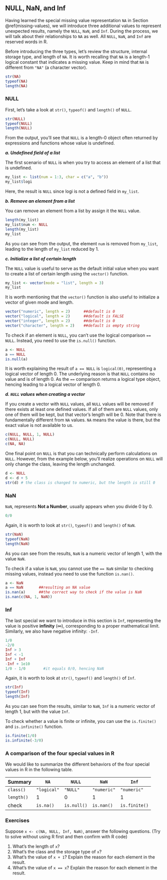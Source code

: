 ## NULL, NaN, and Inf {#null}

Having learned the special missing value representation `NA`  in Section \@ref(missing-values), we will introduce three additional values to represent unexpected results, namely the `NULL`, `NaN`, and `Inf`. During the process, we will talk about their relationships to `NA` as well. All `NULL`, `NaN`, and `Inf` are reserved words in R.

Before introducing the three types, let's review the structure, internal storage type, and length of `NA`. It is worth recalling that `NA` is a length-1 logical constant that indicates a missing value. Keep in mind that `NA` is different from `"NA"` (a character vector).

```r
str(NA)
typeof(NA)
length(NA)
```

### NULL

First, let's take a look at `str()`, `typeof()` and `length()` of `NULL`. 
```r
str(NULL)
typeof(NULL)
length(NULL)
```


From the output, you'll see that `NULL` is a length-0 object often returned by expressions and functions whose value is undefined. 

***a. Undefined field of a list***

The first scenario of `NULL` is when you try to access an element of a list that is undefined. 
```r
my_list <- list(num = 1:3, char = c("a", "b"))
my_list$logi
```
Here, the result is `NULL` since logi is not a defined field in `my_list`. 

***b. Remove an element from a list***

You can remove an element from a list by assign it the `NULL` value.
```r
length(my_list)
my_list$num <- NULL
length(my_list)
my_list
```

As you can see from the output, the element `num` is removed from `my_list`, leading to the length of `my_list` reduced by 1.

***c. Initialize a list of certain length***

The `NULL` value is useful to serve as the default initial value when you want to create a list of certain length using the `vector()` function. 

```r
my_list <- vector(mode = "list", length = 3)
my_list
```

It is worth mentioning that the `vector()` function is also useful to initialize a vector of given mode and length. 
```r
vector("numeric", length = 2)      ##default is 0
vector("logical", length = 2)      ##default is FALSE
vector("integer", length = 2)      ##default is 0
vector("character", length = 2)    ##default is empty string
```

To check if an element is `NULL`, you can't use the logical comparison `== NULL`. Instead, you need to use the `is.null()` function.

```r
a <- NULL
a == NULL
is.null(a)
```

It is worth explaining the result of `a == NULL` is `logical(0)`, representing a logical vector of length 0. The underlying reason is that `NULL` contains no value and is of length 0. As the `==` comparison returns a logical type object, hencing leading to a logical vector of length 0. 


***d. `NULL` values when creating a vector***

If you create a vector with `NULL` values, all `NULL` values will be removed if there exists at least one defined values. If all of them are `NULL` values, only one of them will be kept, but that vector's length will be 0. Note that there is fundamentally different from `NA` values. `NA` means the value is there, but the exact value is not available to us. 

```r
c(NULL, NULL, 1, NULL)
c(NULL, NULL)
c(NA, NA)
```

One final point on `NULL` is that you can technically perform calculations on `NULL`. However, from the example below, you'll realize operations on `NULL` will only change the class, leaving the length unchanged.

```r
d <- NULL
d <- d + 5
str(d) # the class is changed to numeric, but the length is still 0
```

### NaN {#NaN}

`NaN`, represents **Not a Number**, usually appears when you divide 0 by 0. 
```r
0/0
```

Again, it is worth to look at `str()`, `typeof()` and `length()` of `NaN`.

```r
str(NaN)
typeof(NaN)
length(NaN)
```

As you can see from the results, `NaN` is a numeric vector of length 1, with the value `NaN`. 

To check if a value is `NaN`, you cannot use the `== NaN` similar to checking missing values, instead you need to use the function `is.nan()`.
```r
a <- NaN
a == NaN       ##resulting an NA value
is.nan(a)      ##the correct way to check if the value is NaN
is.nan(c(NA, 1, NaN))
```


### Inf {#Inf}

The last special we want to introduce in this section is `Inf`, representing the value is positive **infinity** ($\infty$), corresponding to a proper mathematical limit. Similarly, we also have negative infinity: `-Inf`. 
```r
1/0
-2/0
Inf > 3
Inf < -1
Inf + Inf
-Inf + 1e10
1/0 - 1/0        #it equals 0/0, hencing NaN
```

Again, it is worth to look at `str()`, `typeof()` and `length()` of `Inf`.

```r
str(Inf)
typeof(Inf)
length(Inf)
```

As you can see from the results, similar to `NaN`, `Inf` is a numeric vector of length 1, but with the value `Inf`. 

To check whether a value is finite or infinite, you can use the `is.finite()` and `is.infinite()` function. 
```r
is.finite(1/0)
is.infinite(-3/0)
```

### A comparison of the four special values in R

We would like to summarize the different behaviors of the four special values in R in the following table. 

Summary   |`NA`      | `NULL`     | `NaN`      | `Inf`
----------|----------|------------|------------|--------------
`class()` |`"logical"` | `"NULL"`     |`"numeric"`   |`"numeric"`
`length()`|   1      |   0        |   1        |  1
check     |`is.na()` | `is.null()`| `is.nan()` | `is.finite()`

### Exercises

Suppose `x <- c(NA, NULL, Inf, NaN)`, answer the following questions. (Try to solve without using R first and then confirm with R code)

1. What's the length of `x`?
2. What's the class and the storage type of `x`?
3. What's the value of `x + 1`? Explain the reason for each element in the result.
4. What's the value of `x == x`? Explain the reason for each element in the result.
